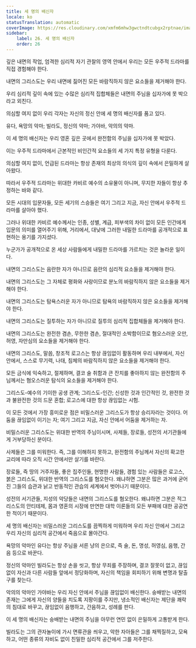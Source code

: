 ```yaml
---
title: 세 명의 배신자
locale: ko
statusTranslation: automatic
coverImage: https://res.cloudinary.com/xmfm6mhw3gwctndtcubgx2rptnae/image/upload/v1741354419/small_cover_la_gran_rebelion_28716e29d2.webp
sidebar:
    label: 26. 세 명의 배신자
    order: 26
---
```

깊은 내면의 작업, 엄격한 심리적 자기 관찰의 영역 안에서 우리는 모든 우주적 드라마를 직접 경험해야 한다.

내면의 그리스도는 우리 내면에 짊어진 모든 바람직하지 않은 요소들을 제거해야 한다.

우리 심리적 깊이 속에 있는 수많은 심리적 집합체들은 내면의 주님을 십자가에 못 박으라고 외친다.

의심할 여지 없이 우리 각자는 자신의 정신 안에 세 명의 배신자를 품고 있다.

유다, 욕망의 악마; 빌라도, 정신의 악마; 가야바, 악의의 악마.

이 세 명의 배신자는 우리 영혼 깊은 곳에서 완전함의 주님을 십자가에 못 박았다.

이는 우주적 드라마에서 근본적인 비인간적 요소들의 세 가지 특정 유형을 다룬다.

의심할 여지 없이, 언급된 드라마는 항상 존재의 최상의 의식의 깊이 속에서 은밀하게 살아왔다.

따라서 우주적 드라마는 위대한 카비르 예수의 소유물이 아니며, 무지한 자들이 항상 추정하는 바와 같다.

모든 시대의 입문자들, 모든 세기의 스승들은 여기 그리고 지금, 자신 안에서 우주적 드라마를 살아야 했다.

그러나 위대한 카비르 예수께서는 인종, 성별, 계급, 피부색의 차이 없이 모든 인간에게 입문의 의미를 열어주기 위해, 거리에서, 대낮에 그러한 내밀한 드라마를 공개적으로 표현하는 용기를 가지셨다.

누군가가 공개적으로 온 세상 사람들에게 내밀한 드라마를 가르치는 것은 놀라운 일이다.

내면의 그리스도는 음란한 자가 아니므로 음란의 심리적 요소들을 제거해야 한다.

내면의 그리스도는 그 자체로 평화와 사랑이므로 분노의 바람직하지 않은 요소들을 제거해야 한다.

내면의 그리스도는 탐욕스러운 자가 아니므로 탐욕의 바람직하지 않은 요소들을 제거해야 한다.

내면의 그리스도는 질투하는 자가 아니므로 질투의 심리적 집합체들을 제거해야 한다.

내면의 그리스도는 완전한 겸손, 무한한 겸손, 절대적인 소박함이므로 혐오스러운 오만, 허영, 자만심의 요소들을 제거해야 한다.

내면의 그리스도, 말씀, 창조적 로고스는 항상 끊임없이 활동하며 우리 내부에서, 자신 안에서, 스스로 무기력, 나태, 침체의 바람직하지 않은 요소들을 제거해야 한다.

모든 금식에 익숙하고, 절제하며, 결코 술 취함과 큰 잔치를 좋아하지 않는 완전함의 주님께서는 혐오스러운 탐식의 요소들을 제거해야 한다.

그리스도-예수의 기이한 공생 관계; 그리스도-인간; 신성한 것과 인간적인 것, 완전한 것과 불완전한 것의 드문 혼합; 로고스에 대한 항상 끊임없는 시험.

이 모든 것에서 가장 흥미로운 점은 비밀스러운 그리스도가 항상 승리자라는 것이다. 어둠을 끊임없이 이기는 자; 여기 그리고 지금, 자신 안에서 어둠을 제거하는 자.

비밀스러운 그리스도는 위대한 반역의 주님이시며, 사제들, 장로들, 성전의 서기관들에게 거부당하신 분이다.

사제들은 그를 미워한다. 즉, 그를 이해하지 못하고, 완전함의 주님께서 자신의 확고한 교리에 따라 오직 시간 안에서만 살기를 바란다.

장로들, 즉 땅의 거주자들, 좋은 집주인들, 현명한 사람들, 경험 있는 사람들은 로고스, 붉은 그리스도, 위대한 반역의 그리스도를 혐오한다. 왜냐하면 그분은 많은 과거에 굳어진 그들의 습관과 낡고 반동적인 관습의 세계에서 벗어나기 때문이다.

성전의 서기관들, 지성의 악당들은 내면의 그리스도를 혐오한다. 왜냐하면 그분은 적그리스도의 안티테제, 몸과 영혼의 시장에 만연한 대학 이론들의 모든 부패에 대한 공공연한 적이기 때문이다.

세 명의 배신자는 비밀스러운 그리스도를 끔찍하게 미워하며 우리 자신 안에서 그리고 우리 자신의 심리적 공간에서 죽음으로 몰아간다.

욕망의 악마인 유다는 항상 주님을 서른 냥의 은으로, 즉 술, 돈, 명성, 허영심, 음행, 간음 등으로 바꾼다.

정신의 악마인 빌라도는 항상 손을 씻고, 항상 무죄를 주장하며, 결코 잘못이 없고, 끊임없이 자신과 다른 사람들 앞에서 정당화하며, 자신의 책임을 회피하기 위해 변명과 탈출구를 찾는다.

악의의 악마인 가야바는 우리 자신 안에서 주님을 끊임없이 배신한다. 숭배받는 내면의 존재는 그에게 자신의 양들을 치도록 지팡이를 주지만, 냉소적인 배신자는 제단을 쾌락의 침대로 바꾸고, 끊임없이 음행하고, 간음하고, 성례를 판다.

이 세 명의 배신자는 숭배받는 내면의 주님을 아무런 연민 없이 은밀하게 고통받게 한다.

빌라도는 그의 관자놀이에 가시 면류관을 씌우고, 악한 자아들은 그를 채찍질하고, 모욕하고, 어떤 종류의 자비도 없이 친밀한 심리적 공간에서 그를 저주한다.


